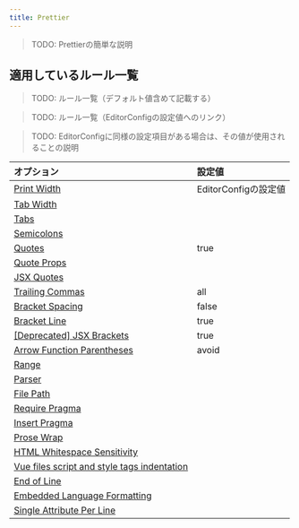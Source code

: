 ```yaml
---
title: Prettier
---
```


> TODO: Prettierの簡単な説明

## 適用しているルール一覧

> TODO: ルール一覧（デフォルト値含めて記載する）

> TODO: ルール一覧（EditorConfigの設定値へのリンク）

> TODO: EditorConfigに同様の設定項目がある場合は、その値が使用されることの説明

| オプション | 設定値              |
|:------|:-----------------|
| [Print Width](https://prettier.io/docs/en/options.html#print-width)  | EditorConfigの設定値 |
| [Tab Width](https://prettier.io/docs/en/options.html#print-width)  |                  |
| [Tabs](https://prettier.io/docs/en/options.html#tabs)  |                  |
| [Semicolons](https://prettier.io/docs/en/options.html#semicolons)  |                  |
| [Quotes](https://prettier.io/docs/en/options.html#quotes)  | true             |
| [Quote Props](https://prettier.io/docs/en/options.html#quote-props)  |                  |
| [JSX Quotes](https://prettier.io/docs/en/options.html#jsx-quotes)  |                  |
| [Trailing Commas](https://prettier.io/docs/en/options.html#trailing-commas)  | all              |
| [Bracket Spacing](https://prettier.io/docs/en/options.html#bracket-spacing)  | false            |
| [Bracket Line](https://prettier.io/docs/en/options.html#bracket-line)  | true             |
| [[Deprecated] JSX Brackets](https://prettier.io/docs/en/options.html#deprecated-jsx-brackets)  | true             |
| [Arrow Function Parentheses](https://prettier.io/docs/en/options.html#arrow-function-parentheses)  | avoid            |
| [Range](https://prettier.io/docs/en/options.html#range)  |                  |
| [Parser](https://prettier.io/docs/en/options.html#parser)  |                  |
| [File Path](https://prettier.io/docs/en/options.html#file-path)  |                  |
| [Require Pragma](https://prettier.io/docs/en/options.html#require-pragma)  |                  |
| [Insert Pragma](https://prettier.io/docs/en/options.html#insert-pragma)  |                  |
| [Prose Wrap](https://prettier.io/docs/en/options.html#prose-wrap)  |                  |
| [HTML Whitespace Sensitivity](https://prettier.io/docs/en/options.html#html-whitespace-sensitivity)  |                  |
| [Vue files script and style tags indentation](https://prettier.io/docs/en/options.html#vue-files-script-and-style-tags-indentation)  |                  |
| [End of Line](https://prettier.io/docs/en/options.html#end-of-line)  |                  |
| [Embedded Language Formatting](https://prettier.io/docs/en/options.html#embedded-language-formatting)  |                  |
| [Single Attribute Per Line](https://prettier.io/docs/en/options.html#single-attribute-per-line)  |                  |
